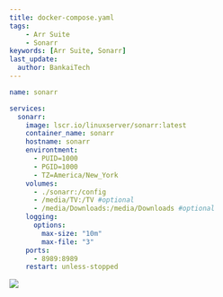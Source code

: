 ---
title: docker-compose.yaml
tags:
    - Arr Suite
    - Sonarr
keywords: [Arr Suite, Sonarr]
last_update:
  author: BankaiTech
---
```yaml
name: sonarr

services:
  sonarr:
    image: lscr.io/linuxserver/sonarr:latest
    container_name: sonarr
    hostname: sonarr
    environtment:
      - PUID=1000
      - PGID=1000
      - TZ=America/New_York
    volumes:
      - ./sonarr:/config
      - /media/TV:/TV #optional
      - /media/Downloads:/media/Downloads #optional
    logging:
      options:
        max-size: "10m"
        max-file: "3"
    ports:
      - 8989:8989
    restart: unless-stopped
```

<a href="https://www.buymeacoffee.com/BankaiTech"><img src="https://img.buymeacoffee.com/button-api/?text=Buy me a beer&emoji=🍺&slug=BankaiTech&button_colour=FFDD00&font_colour=000000&font_family=Cookie&outline_colour=000000&coffee_colour=ffffff" /></a>
